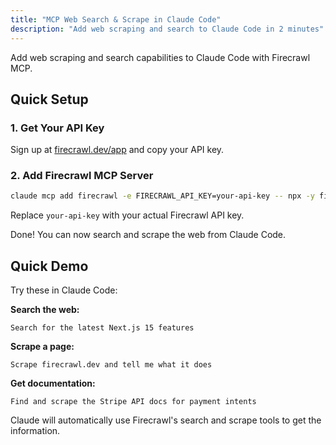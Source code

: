 ```yaml
---
title: "MCP Web Search & Scrape in Claude Code"
description: "Add web scraping and search to Claude Code in 2 minutes"
---
```


Add web scraping and search capabilities to Claude Code with Firecrawl MCP.

## Quick Setup

### 1. Get Your API Key
Sign up at [firecrawl.dev/app](https://firecrawl.dev/app) and copy your API key.

### 2. Add Firecrawl MCP Server

```bash
claude mcp add firecrawl -e FIRECRAWL_API_KEY=your-api-key -- npx -y firecrawl-mcp
```

Replace `your-api-key` with your actual Firecrawl API key.

Done! You can now search and scrape the web from Claude Code.

## Quick Demo

Try these in Claude Code:

**Search the web:**
```
Search for the latest Next.js 15 features
```

**Scrape a page:**
```
Scrape firecrawl.dev and tell me what it does
```

**Get documentation:**
```
Find and scrape the Stripe API docs for payment intents
```

Claude will automatically use Firecrawl's search and scrape tools to get the information.
